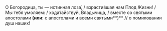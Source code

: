 О Богородица, ты — истинная лоза́, / взрасти́вшая нам Плод Жизни! / Мы тебя умоляем: / хода́тайствуй, Владычица, / вместе со святыми апостолами **(или:** с апостолами и всеми святыми**)** // о помиловании душ наших!
